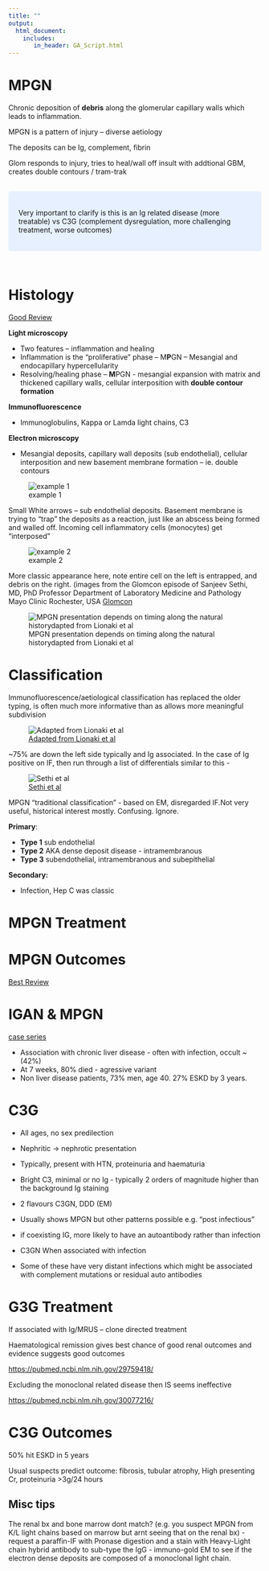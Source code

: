 ---
title: ""
output: 
  html_document:
    includes:
       in_header: GA_Script.html
---
# MPGN

Chronic deposition of **debris** along the glomerular capillary walls which leads to inflammation.

MPGN is a pattern of injury – diverse aetiology

The deposits can be Ig, complement, fibrin

Glom responds to injury, tries to heal/wall off insult with addtional GBM, creates double contours / tram-trak

<br>
<style>
div.blue { background-color:#e6f0ff; border-radius: 5px; padding: 20px;}
</style>
<div class = "blue">
Very important to clarify is this is an Ig related disease (more treatable) vs C3G (complement dysregulation, more challenging treatment, worse outcomes)
</div>
<br>


# Histology

[Good Review](https://www.seminarsinnephrology.org/article/S0270-9295%2811%2900066-0/fulltext>)

**Light microscopy**

-   Two features – inflammation and healing
-   Inflammation is the “proliferative” phase – M**P**GN – Mesangial and endocapillary hypercellularity
-   Resolving/healing phase – **M**PGN - mesangial expansion with matrix and thickened capillary walls, cellular interposition with **double contour formation**

**Immunofluorescence**

-   Immunoglobulins, Kappa or Lamda light chains, C3

**Electron microscopy**

-   Mesangial deposits, capillary wall deposits (sub endothelial), cellular interposition and new basement membrane formation – ie. double contours

![example 1](images/MPGN_EM_1.png)

Small White arrows – sub endothelial deposits. Basement membrane is trying to “trap” the deposits as a reaction, just like an abscess being formed and walled off. Incoming cell inflammatory cells (monocytes) get “interposed”

![example 2](images/MPGN_EM_2.png)

More classic appearance here, note entire cell on the left is entrapped, and debris on the right. (images from the Glomcon episode of Sanjeev Sethi, MD, PhD Professor Department of Laboratory Medicine and Pathology Mayo Clinic Rochester, USA [Glomcon](https://www.youtube.com/watch?v=G6tvykyaF3w)

![MPGN presentation depends on timing along the natural historydapted from Lionaki et al](images/MPGN_spectrum.png)

# Classification

Immunofluorescence/aetiological classification has replaced the older typing, is often much more informative than as allows more meaningful subdivision

![[Adapted from Lionaki et al](https://onlinelibrary.wiley.com/doi/10.1111/apm.12566)](images/MPGN_classification_by_cause.jpg)

\~75% are down the left side typically and Ig associated. In the case of Ig positive on IF, then run through a list of differentials similar to this -

![[Sethi et al](https://linkinghub.elsevier.com/retrieve/pii/S0085253815553258)](images/immunoglobulin_pos_MPGN.png)

MPGN “traditional classification” - based on EM, disregarded IF.Not very useful, historical interest mostly. Confusing. Ignore.

**Primary**:

-   **Type 1** sub endothelial
-   **Type 2** AKA dense deposit disease - intramembranous
-   **Type 3** subendothelial, intramembranous and subepithelial

**Secondary:**

-   Infection, Hep C was classic


# MPGN Treatment

# MPGN Outcomes

[Best Review](https://www.nejm.org/doi/full/10.1056/nejmra1108178)

# IGAN & MPGN

[case series](https://pubmed.ncbi.nlm.nih.gov/30420049/)

-   Association with chronic liver disease  - often with infection, occult ~(42%)
-   At 7 weeks, 80% died - agressive variant
-   Non liver disease patients, 73% men, age 40.  27% ESKD by 3 years.

# C3G

-   All ages, no sex predilection

-   Nephritic -\> nephrotic presentation

-   Typically, present with HTN, proteinuria and haematuria

-   Bright C3, minimal or no Ig - typically 2 orders of magnitude higher than the background Ig staining

-   2 flavours C3GN, DDD (EM)

-   Usually shows MPGN but other patterns possible e.g. “post infectious”

-   if coexisting IG, more likely to have an autoantibody rather than infection

-   C3GN When associated with infection

-   Some of these have very distant infections which might be associated with complement mutations or residual auto antibodies

# G3G Treatment

If associated with Ig/MRUS – clone directed treatment

Haematological remission gives best chance of good renal outcomes and evidence suggests good outcomes

<https://pubmed.ncbi.nlm.nih.gov/29759418/>

Excluding the monoclonal related disease then IS seems ineffective

<https://pubmed.ncbi.nlm.nih.gov/30077216/>

# C3G Outcomes

50% hit ESKD in 5 years

Usual suspects predict outcome: fibrosis, tubular atrophy, High presenting Cr, proteinuria \>3g/24 hours


## Misc tips

The renal bx and bone marrow dont match? (e.g. you suspect MPGN from K/L light chains based on marrow but arnt seeing that on the renal bx) 
-   request a paraffin-IF with Pronase digestion and a stain with Heavy-Light chain hybrid antibody to sub-type the IgG
-   immuno-gold EM to see if the electron dense deposits are composed of a monoclonal light chain.


